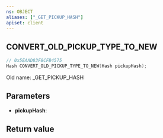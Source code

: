 ```yaml
---
ns: OBJECT
aliases: ["_GET_PICKUP_HASH"]
apiset: client
---
```

## CONVERT_OLD_PICKUP_TYPE_TO_NEW

```c
// 0x5EAAD83F8CFB4575
Hash CONVERT_OLD_PICKUP_TYPE_TO_NEW(Hash pickupHash);
```

Old name: _GET_PICKUP_HASH

## Parameters
* **pickupHash**:

## Return value